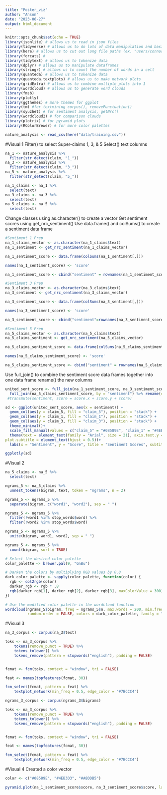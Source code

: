 ```yaml
---
title: "Poster_viz"
author: "Anson"
date: "2023-06-27"
output: html_document
---
```


```r
knitr::opts_chunk$set(echo = TRUE)
library(jsonlite) # allows us to read in json files
library(tidyverse) # allows us to do lots of data manipulation and basic data science
library(here) # allows us to cut out long file paths (ex. "users/connor/dowloads/etc")
library(forcats) # 
library(tidytext) # allows us to tokenize data 
library(dplyr) # allows us to manipulate dataframes
library(stringr) # allows us to count the number of words in a cell
library(quanteda) # allows us to tokenize data
library(quanteda.textplots) # allows us to make network plots
library(gridExtra) # allows us to combine multiple plots into 1
library(wordcloud) # allows us to generate word clouds
library(fmsb)
library(plotly)
library(ggthemes) # more themes for ggplot
library(tm) #for textmining corpus(), removePunctuation()
library(syuzhet) # for sentiment analysis, getNrc()
library(wordcloud2) # for comparison clouds 
library(plotrix) # for pyramid plots
library(RColorBrewer) # for more color palettes

```

```r
nature_analysis <- read_csv(here("data/training.csv"))
```

#Visual 1
Filter() to select Super-claims 1, 3, & 5
Select() text columns
```r
na_1 <- nature_analysis %>%
  filter(str_detect(claim, "1_"))
na_3 <- nature_analysis %>%
  filter(str_detect(claim, "3_"))
na_5 <- nature_analysis %>%
  filter(str_detect(claim, "5_"))

na_1_claims <- na_1 %>% 
  select(text)
na_3_claims <- na_3 %>% 
  select(text)
na_5_claims <- na_5 %>% 
  select(text)

```

Change classes using as.character() to create a vector
Get sentiment scores using get_nrc_sentiment()
Use data.frame() and colSums() to create a sentiment data frame

```r
#Sentiment 1 Prep
na_1_claims_vector <- as.character(na_1_claims$text)
na_1_sentiment <- get_nrc_sentiment(na_1_claims_vector)

na_1_sentiment_score <- data.frame(colSums(na_1_sentiment[,]))

names(na_1_sentiment_score) <- 'score'

na_1_sentiment_score <- cbind("sentiment" = rownames(na_1_sentiment_score), na_1_sentiment_score)

#Sentiment 3 Prep
na_3_claims_vector <- as.character(na_3_claims$text)
na_3_sentiment <- get_nrc_sentiment(na_3_claims_vector)

na_3_sentiment_score <- data.frame(colSums(na_3_sentiment[,]))

names(na_3_sentiment_score) <- 'score'

na_3_sentiment_score <- cbind("sentiment"=rownames(na_3_sentiment_score), na_3_sentiment_score)

#Sentiment 5 Prep
na_5_claims_vector <- as.character(na_5_claims$text)
na_5_claims_sentiment <- get_nrc_sentiment(na_5_claims_vector)

na_5_claims_sentiment_score <- data.frame(colSums(na_5_claims_sentiment[,]))

names(na_5_claims_sentiment_score) <- 'score'

na_5_claims_sentiment_score <- cbind("sentiment" = rownames(na_5_claims_sentiment_score), na_5_claims_sentiment_score)

```

Use full_join() to combine the sentiment score data frames together into one data frame
rename() the new columns
```r
united_sent_score <- full_join(na_1_sentiment_score, na_3_sentiment_score, by = "sentiment") %>% 
  full_join(na_5_claims_sentiment_score, by = "sentiment") %>% rename(claim_1 = score.x, claim_3 = score.y, claim_5 = score) #%>% 
 #transmute(sentiment, score = score.x + score.y + score)

```

```r
sd <- ggplot(united_sent_score, aes(x = sentiment)) +
  geom_col(aes(y = claim_5, fill = "claim_5"), position = "stack") +
  geom_col(aes(y = claim_1, fill = "claim_1"), position = "stack") +
  geom_col(aes(y = claim_3, fill = "claim_3"), position = "stack") +
  theme_minimal()+
  scale_fill_manual(values = c("claim_5" = "#08589E", "claim_1" = "#4EB3D3", "claim_3" = "#A8DDB5")) +
  theme(text = element_text(family = "Arial", size = 21), axis.text.y = element_text(family = "Arial", size = 21), axis.title = element_text(family = "Arial", size = 30), plot.title = element_text(hjust = 0.5),
plot.subtitle = element_text(hjust = 0.5))+
  labs(x = "Sentiment", y = "Score", title = "Sentiment Scores", subtitle = "Super Claims 1, 3, & 5", fill = "Claim")

ggplotly(sd)
```

#Visual 2

```r
na_5_claims <- na_5 %>% 
  select(text)

ngrams_5 <- na_5_claims %>% 
  unnest_tokens(bigram, text, token = "ngrams", n = 2)

ngrams_5 <- ngrams_5 %>% 
  separate(bigram, c("word1", "word2"), sep = " ")

ngrams_5 <- ngrams_5 %>% 
  filter(!word1 %in% stop_words$word) %>% 
  filter(!word2 %in% stop_words$word)

ngrams_5 <- ngrams_5 %>% 
  unite(bigram, word1, word2, sep = " ")

ngrams_5 <- ngrams_5 %>% 
  count(bigram, sort = TRUE)
```

```r
# Select the desired color palette
color_palette <- brewer.pal(9, "GnBu")

# Darken the colors by multiplying RGB values by 0.8
dark_color_palette <- sapply(color_palette, function(color) {
  rgb <- col2rgb(color)
  darker_rgb <- rgb * .8
  rgb(darker_rgb[1], darker_rgb[2], darker_rgb[3], maxColorValue = 300)
})

# Use the modified color palette in the wordcloud function
wordcloud(ngrams_5$bigram, freq = ngrams_5$n, max.words = 200, min.freq = 5, 
          random.order = FALSE, colors = dark_color_palette, family = "Avenir")

```

#Visual 3
```r
na_3_corpus <- corpus(na_3$text)

toks <- na_3_corpus %>%
    tokens(remove_punct = TRUE) %>%
    tokens_tolower() %>%
    tokens_remove(pattern = stopwords("english"), padding = FALSE)


fcmat <- fcm(toks, context = "window", tri = FALSE)

feat <- names(topfeatures(fcmat, 30))

fcm_select(fcmat, pattern = feat) %>%
    textplot_network(min_freq = 0.5, edge_color = "#7BCCC4")
```

```r
ngrams_3_corpus <- corpus(ngrams_3$bigrams)

toks <- na_3_corpus %>%
    tokens(remove_punct = TRUE) %>%
    tokens_tolower() %>%
    tokens_remove(pattern = stopwords("english"), padding = FALSE)


fcmat <- fcm(toks, context = "window", tri = FALSE)

feat <- names(topfeatures(fcmat, 30))

fcm_select(fcmat, pattern = feat) %>%
    textplot_network(min_freq = 0.5, edge_color = "#7BCCC4")

```

#Visual 4
Created a color vector
```r
color <- c("#08589E", "#4EB3D3", "#A8DDB5")
```

```r
pyramid.plot(na_1_sentiment_score$score, na_3_sentiment_score$score, labels = na_1_sentiment_score$sentiment, main = "Sentiment Comparison for Claims 1 & 3", gap = 250, top.labels = c("Super Claim 1: CC is Not Happening", "Sentiment", "Super Claim 3: CC is Not Bad"), show.values = TRUE, unit = "Score", ppmar = c(8,4,8,4), lxcol = brewer.pal(5, "YlGnBu"), rxcol = brewer.pal(5, "YlGnBu"))
```




